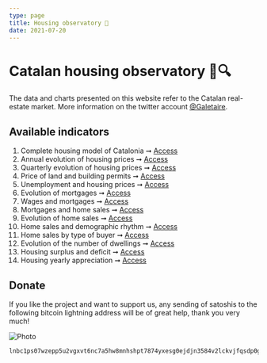 ```yaml
---
type: page
title: Housing observatory 🔬
date: 2021-07-20
---
```



# Catalan housing observatory 🏡🔍

The data and charts presented on this website refer to the Catalan real-estate market. More information on the twitter account [@Galetaire](https://twitter.com/Galetaire).

## Available indicators

1. Complete housing model of Catalonia ➞ [Access](http://catalanhousing.yurop.hns.to/posts/model)
2. Annual evolution of housing prices ➞ [Access](http://catalanhousing.yurop.hns.to/posts/price)
3. Quarterly evolution of housing prices ➞ [Access](http://catalanhousing.yurop.hns.to/posts/pricequarter)
4. Price of land and building permits ➞ [Access](http://catalanhousing.yurop.hns.to/posts/permits)
5. Unemployment and housing prices ➞ [Access](http://catalanhousing.yurop.hns.to/posts/labor)
6. Evolution of mortgages ➞ [Access](http://catalanhousing.yurop.hns.to/posts/credit)
7. Wages and mortgages ➞ [Access](http://catalanhousing.yurop.hns.to/posts/wages)
8. Mortgages and home sales ➞ [Access](http://catalanhousing.yurop.hns.to/posts/ratiomortgages)
9. Evolution of home sales ➞ [Access](http://catalanhousing.yurop.hns.to/posts/volume)
10. Home sales and demographic rhythm ➞ [Access](http://catalanhousing.yurop.hns.to/posts/demography)
11. Home sales by type of buyer ➞ [Access](http://catalanhousing.yurop.hns.to/posts/buyers)
12. Evolution of the number of dwellings ➞ [Access](http://catalanhousing.yurop.hns.to/posts/stock)
13. Housing surplus and deficit ➞ [Access](http://catalanhousing.yurop.hns.to/posts/balance)
14. Housing yearly appreciation ➞ [Access](http://catalanhousing.yurop.hns.to/posts/appreciation)

## Donate

If you like the project and want to support us, any sending of satoshis to the following bitcoin lightning address will be of great help, thank you very much!

<Image
  src="/images/qrdonacions.png"
  alt="Photo"
  width={771}
  height={249}
  priority
  className="next-image"
/>

```
lnbc1ps07wzepp5u2vgxvt6nc7a5hw8mnhshpt7874yxesg0ejdjn3584v2lckvjfqsdp0g3hkuctrd9hjqnmzwdjhyanpw3hhy6fqfpsky6t5v96xwegxqyjw5q9qtzqqqqqq9qsqsp5pft9elfnv57hgr8nkk7s7ng9zsrqauczgxfxxjhdn30cv69avlysrzjqwryaup9lh50kkranzgcdnn2fgvx390wgj5jd07rwr3vxeje0glcllejaafcm7ya5sqqqqlgqqqqqeqqjqx6yd5jr709dpxkt33xgr9a4t4d9phtrk4slkznp2atm76hfuk8tqk3jwm4dy3hpzu26596j5yxt93lre0tstdywvgrusgfuepy56yxgqc0nt05
```
